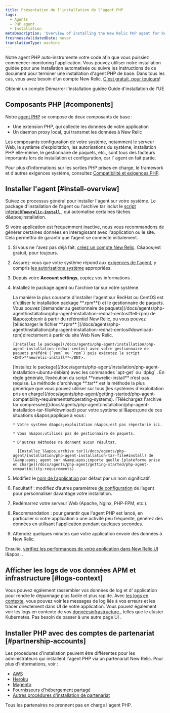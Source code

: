 ```yaml
---
title: Présentation de l'installation de l'agent PHP
tags:
  - Agents
  - PHP agent
  - Installation
metaDescription: 'Overview of installing the New Relic PHP agent for RedHat, CentOS, Ubuntu, or Debian, or for the tar archive.'
freshnessValidatedDate: never
translationType: machine
---
```


Notre agent PHP auto-instrumente votre code afin que vous puissiez commencer monitoring l&apos;application. Vous pouvez utiliser notre installation guidée pour une installation automatisée ou suivre les instructions de ce document pour terminer une installation d&apos;agent PHP de base. Dans tous les cas, vous avez besoin d’un compte New Relic. [C&apos;est gratuit, pour toujours](/docs/accounts/accounts-billing/new-relic-one-pricing-billing/new-relic-one-pricing-billing/#how-pricing-works)!

<ButtonGroup>
  <ButtonLink role="button" to="https://newrelic.com/signup" variant="primary">
    Obtenir un compte
  </ButtonLink>

  <ButtonLink role="button" to="https://one.newrelic.com/launcher/nr1-core.settings?pane=eyJuZXJkbGV0SWQiOiJ0dWNzb24ucGxnLWluc3RydW1lbnQtZXZlcnl0aGluZyJ9&cards[0]=eyJuZXJkbGV0SWQiOiJzZXR1cC1uZXJkbGV0cy5zZXR1cC1waHAtaW50ZWdyYXRpb24iLCJhY2NvdW50SWQiOjI2NDA0MDl9&platform[accountId]=1" variant="primary">
    Démarrer l&apos;installation guidée
  </ButtonLink>

  <ButtonLink role="button" to="https://one.eu.newrelic.com/launcher/nr1-core.explorer?platform[accountId]=1&platform[$isFallbackTimeRange]=true&platform[timeRange][duration]=1800000&pane=eyJuZXJkbGV0SWQiOiJ0dWNzb24ucGxnLWluc3RydW1lbnQtZXZlcnl0aGluZyJ9&cards[0]=eyJuZXJkbGV0SWQiOiJzZXR1cC1uZXJkbGV0cy5zZXR1cC1waHAtaW50ZWdyYXRpb24iLCJhY2NvdW50SWQiOjI2NDA0MDl9&state=f79eeff7-ccd0-d779-67a7-62bbac6fc692" variant="primary">
    Guide d&apos;installation de l&apos;UE
  </ButtonLink>
</ButtonGroup>

## Composants PHP [#components]

Notre [agent PHP](/docs/agents/php-agent/getting-started/new-relic-php) se compose de deux composants de base :

* Une extension PHP, qui collecte les données de votre application
* Un daemon proxy local, qui transmet les données à New Relic

Les composants configuration de votre système, notamment le serveur Web, le système d&apos;exploitation, les autorisations du système, installation PHP elle-même, le gestionnaire de paquets, etc., sont tous des facteurs importants lors de installation et configuration, car l&apos; agent en fait partie.

Pour plus d&apos;informations sur les sorties PHP prises en charge, le framework et d&apos;autres exigences système, consultez [Compatibilité et exigences PHP](/docs/agents/php-agent/getting-started/php-agent-compatibility-requirements).

## Installer l&apos;agent [#install-overview]

Suivez ce processus général pour installer l&apos;agent sur votre système. Le package d&apos;installation de l&apos;agent ou l&apos;archive tar inclut le [script interactif<DNT>**`newrelic-install`**</DNT> ](/docs/agents/php-agent/installation/newrelic-install-script), qui automatise certaines tâches d&amp;apos;installation.

<Callout variant="tip">
  Si votre application est fréquemment inactive, nous vous recommandons de générer certaines données en interagissant avec l&apos;application ou le site. Cela permettra de garantir que l’agent se connecte initialement.
</Callout>

1. Si vous ne l&apos;avez pas déjà fait, [créez un compte New Relic](https://newrelic.com/signup). C&amp;apos;est gratuit, pour toujours.

2. Assurez-vous que votre système répond aux [exigences de l&apos;agent](/docs/agents/php-agent/getting-started/php-agent-compatibility-requirements), y compris [les autorisations système](/docs/agents/php-agent/getting-started/php-agent-compatibility-requirements#permissions) appropriées.

3. Depuis votre <DNT>**Account settings**</DNT>, copiez vos informations <InlinePopover type="licenseKey" />.

4. Installez le package agent ou l&apos;archive tar sur votre système.

   <CollapserGroup>
     <Collapser id="install-redhat-centos" title="RedHat ou CentOS">
       La manière la plus courante d&apos;installer l&apos;agent sur RedHat ou CentOS est d&apos;utiliser le installation package <DNT>**.rpm**</DNT>() et le gestionnaire de paquets. Vous pouvez [demander au gestionnaire de paquets](/docs/agents/php-agent/installation/php-agent-installation-redhat-centos#tell-rpm) de l&amp;apos;obtenir à partir du référentiel New Relic, ou vous pouvez [télécharger le fichier <DNT>**.rpm**</DNT> ](/docs/agents/php-agent/installation/php-agent-installation-redhat-centos#download-rpm)directement à partir du site Web New Relic.

       [Installez le package](/docs/agents/php-agent/installation/php-agent-installation-redhat-centos) avec votre gestionnaire de paquets préféré (`yum` ou `rpm`) puis exécutez le script <DNT>**newrelic-install**</DNT>.
     </Collapser>

     <Collapser id="intall-ubuntu-debian" title="Ubuntu ou Debian">
       [Installez le package](/docs/agents/php-agent/installation/php-agent-installation-ubuntu-debian) avec les commandes `apt-get` ou `dpkg` . En règle générale, l’exécution du script <DNT>**newrelic-install**</DNT> n’est pas requise.
     </Collapser>

     <Collapser id="install-tar" title="Archives de goudron">
       La méthode d&apos;archivage <DNT>**.tar**</DNT> est la méthode la plus générique que vous pouvez utiliser sur tous [les systèmes d&apos;exploitation pris en charge](/docs/agents/php-agent/getting-started/php-agent-compatibility-requirements#operating-systems). [Téléchargez l&apos;archive tar compressée](/docs/agents/php-agent/installation/php-agent-installation-tar-file#download) pour votre système si l&amp;apos;une de ces situations s&amp;apos;applique à vous :

       * Votre système d&apos;exploitation n&apos;est pas répertorié ici.

       * Vous n&apos;utilisez pas de gestionnaire de paquets.

       * D’autres méthodes ne donnent aucun résultat.

         [Installez l&apos;archive tar](/docs/agents/php-agent/installation/php-agent-installation-tar-file#install) de l&amp;apos; agent sur n&amp;apos;importe quelle [plateforme prise en charge](/docs/agents/php-agent/getting-started/php-agent-compatibility-requirements).
     </Collapser>
   </CollapserGroup>

5. Modifiez le [nom de l’application](/docs/site/naming-your-application) par défaut par un nom significatif.

6. Facultatif : modifiez d’autres paramètres [de configuration](/docs/agents/php-agent/configuration/php-agent-configuration) de l’agent pour personnaliser davantage votre installation.

7. Redémarrez votre serveur Web (Apache, Nginx, PHP-FPM, etc.).

8. Recommandation : pour garantir que l&apos;agent PHP est lancé, en particulier si votre application a une activité peu fréquente, générez des données en utilisant l&apos;application pendant quelques secondes.

9. Attendez quelques minutes que votre application envoie des données à New Relic.

Ensuite, [vérifiez les performances de votre application dans New Relic UI](/docs/apm/applications-menu/monitoring/apm-overview-page) l&amp;apos; .

<InstallFeedback />

## Afficher les logs de vos données APM et infrastructure [#logs-context]

Vous pouvez également rassembler vos données de log et d&apos; application pour rendre le dépannage plus facile et plus rapide. Avec [les logs en contexte](/docs/logs/logs-context/configure-logs-context-php/), vous pouvez voir les messages de log liés à vos erreurs et les tracer directement dans UI de votre application. Vous pouvez également voir les logs en contexte de vos [donnéesinfrastructure ](/docs/logs/forward-logs/forward-your-logs-using-infrastructure-agent/), telles que le cluster Kubernetes. Pas besoin de passer à une autre page UI .

## Installer PHP avec des comptes de partenariat [#partnership-accounts]

Les procédures d&apos;installation peuvent être différentes pour les administrateurs qui installent l&apos;agent PHP via un partenariat New Relic. Pour plus d&apos;informations, voir :

* [AWS](/docs/accounts-partnerships/partnerships/partner-based-installation/amazon-web-services-aws-users)
* [Heroku](/docs/agents/php-agent/installation/php-agent-heroku)
* [Magento](/docs/accounts-partnerships/partnerships/partner-based-installation/log-install-new-relic-partners#magento)
* [Fournisseurs d&apos;hébergement partagé](/docs/agents/php-agent/installation/install-php-agent-shared-hosting-service)
* [Autres procédures d&apos;installation de partenariat](/docs/accounts-partnerships/partnerships/partner-based-installation/log-install-new-relic-partners)

Tous les partenaires ne prennent pas en charge l&apos;agent PHP.